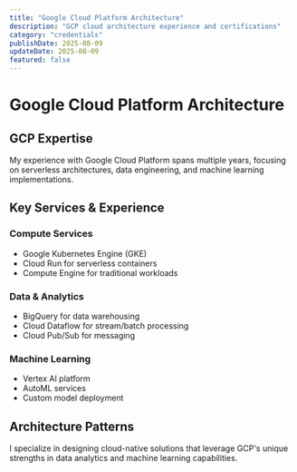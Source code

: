 ```yaml
---
title: "Google Cloud Platform Architecture"
description: "GCP cloud architecture experience and certifications"
category: "credentials"
publishDate: 2025-08-09
updateDate: 2025-08-09
featured: false
---
```


# Google Cloud Platform Architecture

## GCP Expertise

My experience with Google Cloud Platform spans multiple years, focusing on serverless architectures, data engineering, and machine learning implementations.

## Key Services & Experience

### Compute Services
- Google Kubernetes Engine (GKE)
- Cloud Run for serverless containers
- Compute Engine for traditional workloads

### Data & Analytics
- BigQuery for data warehousing
- Cloud Dataflow for stream/batch processing
- Cloud Pub/Sub for messaging

### Machine Learning
- Vertex AI platform
- AutoML services
- Custom model deployment

## Architecture Patterns

I specialize in designing cloud-native solutions that leverage GCP's unique strengths in data analytics and machine learning capabilities.
